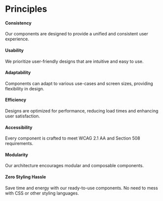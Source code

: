 
<Meta title="Principles" />

# Principles

#### Consistency
Our components are designed to provide a unified and consistent user experience.

#### Usability
We prioritize user-friendly designs that are intuitive and easy to use.

#### Adaptability
Components can adapt to various use-cases and screen sizes, providing flexibility in design.

#### Efficiency
Designs are optimized for performance, reducing load times and enhancing user satisfaction.

#### Accessibility
Every component is crafted to meet WCAG 2.1 AA and Section 508 requirements.

#### Modularity
Our architecture encourages modular and composable components.

#### Zero Styling Hassle
Save time and energy with our ready-to-use components. No need to mess with CSS or other styling languages.
